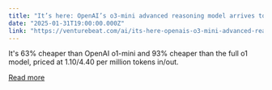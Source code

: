 ```yaml
---
title: "It’s here: OpenAI’s o3-mini advanced reasoning model arrives to counter DeepSeek’s rise"
date: "2025-01-31T19:00:00.000Z"
link: "https://venturebeat.com/ai/its-here-openais-o3-mini-advanced-reasoning-model-arrives-to-counter-deepseeks-rise/"
---
```


It's 63% cheaper than OpenAI o1-mini and 93% cheaper than the full o1 model, priced at $1.10/$4.40 per million tokens in/out.

[Read more](https://venturebeat.com/ai/its-here-openais-o3-mini-advanced-reasoning-model-arrives-to-counter-deepseeks-rise/)
